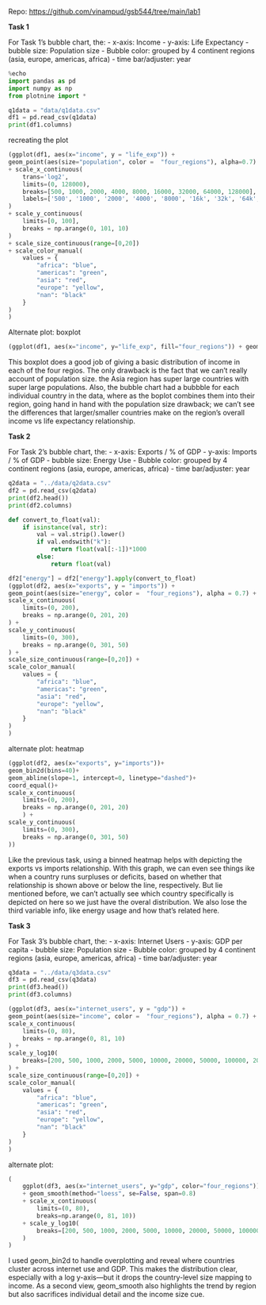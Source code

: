 Repo: [https://github.com/vinampud/gsb544/tree/main/lab1](https://github.com/vinampud/gsb544/tree/main/lab1)

**Task 1**

For Task 1's bubble chart, the:
- x-axis: Income
- y-axis: Life Expectancy
- bubble size: Population size
- Bubble color: grouped by 4 continent regions (asia, europe, americas, africa)
- time bar/adjuster: year

```python
%echo
import pandas as pd
import numpy as np
from plotnine import *
```

```python
q1data = "data/q1data.csv"
df1 = pd.read_csv(q1data)
print(df1.columns)
```

recreating the plot
```python
(ggplot(df1, aes(x="income", y = "life_exp")) + 
geom_point(aes(size="population", color =  "four_regions"), alpha=0.7) 
+ scale_x_continuous(
    trans='log2',
    limits=(0, 128000),
    breaks=[500, 1000, 2000, 4000, 8000, 16000, 32000, 64000, 128000],
    labels=['500', '1000', '2000', '4000', '8000', '16k', '32k', '64k', '128k']
) 
+ scale_y_continuous(
    limits=[0, 100],
    breaks = np.arange(0, 101, 10)
) 
+ scale_size_continuous(range=[0,20]) 
+ scale_color_manual(
    values = {
        "africa": "blue",
        "americas": "green",
        "asia": "red",
        "europe": "yellow",
        "nan": "black"
    }
)
)
```

Alternate plot: boxplot
```python
(ggplot(df1, aes(x="income", y="life_exp", fill="four_regions")) + geom_boxplot())
```
This boxplot does a good job of giving a basic distribution of income in each of the four regios. The only drawback is the fact that we can't really account of population size. the Asia region has super large countries with super large populations. Also, the bubble chart had a bubbble for each individual country in the data, where as the boplot combines them into their region, going hand in hand with the population size drawback; we can't see the differences that larger/smaller countries make on the region's overall income vs life expectancy relationship.

**Task 2**

For Task 2's bubble chart, the:
- x-axis: Exports / % of GDP
- y-axis: Imports / % of GDP
- bubble size: Energy Use
- Bubble color: grouped by 4 continent regions (asia, europe, americas, africa)
- time bar/adjuster: year

```python
q2data = "../data/q2data.csv"
df2 = pd.read_csv(q2data)
print(df2.head())
print(df2.columns)
```

```python
def convert_to_float(val):
    if isinstance(val, str):
        val = val.strip().lower()
        if val.endswith("k"):
            return float(val[:-1])*1000
        else:
            return float(val)

df2["energy"] = df2["energy"].apply(convert_to_float)
(ggplot(df2, aes(x="exports", y = "imports")) + 
geom_point(aes(size="energy", color =  "four_regions"), alpha = 0.7) + 
scale_x_continuous(
    limits=(0, 200),
    breaks = np.arange(0, 201, 20)
) +
scale_y_continuous(
    limits=(0, 300),
    breaks = np.arange(0, 301, 50)
) + 
scale_size_continuous(range=[0,20]) +
scale_color_manual(
    values = {
        "africa": "blue",
        "americas": "green",
        "asia": "red",
        "europe": "yellow",
        "nan": "black"
    }
)
)
```

alternate plot: heatmap
```python
(ggplot(df2, aes(x="exports", y="imports"))+ 
geom_bin2d(bins=40)+ 
geom_abline(slope=1, intercept=0, linetype="dashed")+ 
coord_equal()+ 
scale_x_continuous(
    limits=(0, 200),
    breaks = np.arange(0, 201, 20)
    ) +
scale_y_continuous(
    limits=(0, 300),
    breaks = np.arange(0, 301, 50)
))
```

Like the previous task, using a binned heatmap helps with depicting the exports vs imports relationship. With this graph, we can even see things ike when a country runs surpluses or deficits, based on whether that relationship is shown above or below the line, respectively. But lie mentioned before, we can't actually see which country specifically is depicted on here so we just have the overal distribution. We also lose the third variable info, like energy usage and how that's related here.

**Task 3**

For Task 3's bubble chart, the:
- x-axis: Internet Users
- y-axis: GDP per capita
- bubble size: Population size
- Bubble color: grouped by 4 continent regions (asia, europe, americas, africa)
- time bar/adjuster: year

```python
q3data = "../data/q3data.csv"
df3 = pd.read_csv(q3data)
print(df3.head())
print(df3.columns)
```

```python
(ggplot(df3, aes(x="internet_users", y = "gdp")) + 
geom_point(aes(size="income", color =  "four_regions"), alpha = 0.7) + 
scale_x_continuous(
    limits=(0, 80),
    breaks = np.arange(0, 81, 10)
) +
scale_y_log10(
    breaks=[200, 500, 1000, 2000, 5000, 10000, 20000, 50000, 100000, 200000]
) + 
scale_size_continuous(range=[0,20]) +
scale_color_manual(
    values = {
        "africa": "blue",
        "americas": "green",
        "asia": "red",
        "europe": "yellow",
        "nan": "black"
    }
)
)
```

alternate plot: 
```python
(
    ggplot(df3, aes(x="internet_users", y="gdp", color="four_regions"))
    + geom_smooth(method="loess", se=False, span=0.8)
    + scale_x_continuous(
        limits=(0, 80), 
        breaks=np.arange(0, 81, 10))
    + scale_y_log10(
        breaks=[200, 500, 1000, 2000, 5000, 10000, 20000, 50000, 100000, 200000]
    )
)
```

I used geom_bin2d to handle overplotting and reveal where countries cluster across internet use and GDP. This makes the distribution clear, especially with a log y-axis—but it drops the country-level size mapping to income. As a second view, geom_smooth also highlights the trend by region but also sacrifices individual detail and the income size cue.